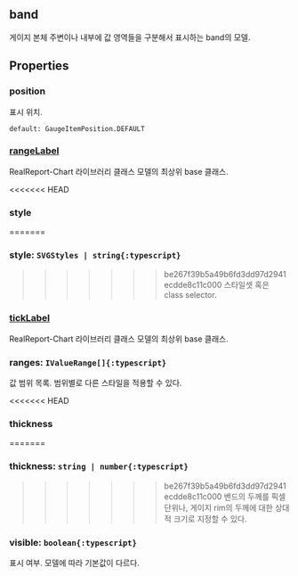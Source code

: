 ## band
게이지 본체 주변이나 내부에 값 영역들을 구분해서 표시하는 band의 모델.
## Properties

### position
표시 위치.  


`default: GaugeItemPosition.DEFAULT`  

### [rangeLabel](./circle/rangeLabel)
RealReport-Chart 라이브러리 클래스 모델의 최상위 base 클래스.

  

<<<<<<< HEAD
### style
=======
### style: `SVGStyles | string{:typescript}`
>>>>>>> be267f39b5a49b6fd3dd97d2941ecdde8c11c000
스타일셋 혹은 class selector.  

### [tickLabel](./circle/tickLabel)
RealReport-Chart 라이브러리 클래스 모델의 최상위 base 클래스.

  

### ranges: `IValueRange[]{:typescript}`
값 범위 목록.
범위별로 다른 스타일을 적용할 수 있다.  

<<<<<<< HEAD
### thickness
=======
### thickness: `string | number{:typescript}`
>>>>>>> be267f39b5a49b6fd3dd97d2941ecdde8c11c000
밴드의 두께를 픽셀 단위나, 
게이지 rim의 두께에 대한 상대적 크기로 지정할 수 있다.  

### visible: `boolean{:typescript}`
표시 여부.
모델에 따라 기본값이 다르다.  
